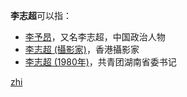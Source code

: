 '''李志超'''可以指：
* [[李予昂|李予昂]]，又名李志超，中国政治人物
* [[李志超_(攝影家)|李志超 (攝影家)]]，香港攝影家
* [[李志超_(1980年)|李志超 (1980年)]]，共青团湖南省委书记

{{disambig}}

[[Category:三字李姓人名消歧义|zhi]]